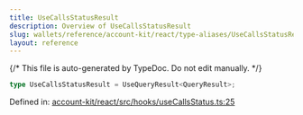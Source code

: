 ```yaml
---
title: UseCallsStatusResult
description: Overview of UseCallsStatusResult
slug: wallets/reference/account-kit/react/type-aliases/UseCallsStatusResult
layout: reference
---
```


{/* This file is auto-generated by TypeDoc. Do not edit manually. */}

```ts
type UseCallsStatusResult = UseQueryResult<QueryResult>;
```

Defined in: [account-kit/react/src/hooks/useCallsStatus.ts:25](https://github.com/alchemyplatform/aa-sdk/blob/c1a84188d03473acac2fdb49fb7cd7fdba73169b/account-kit/react/src/hooks/useCallsStatus.ts#L25)
